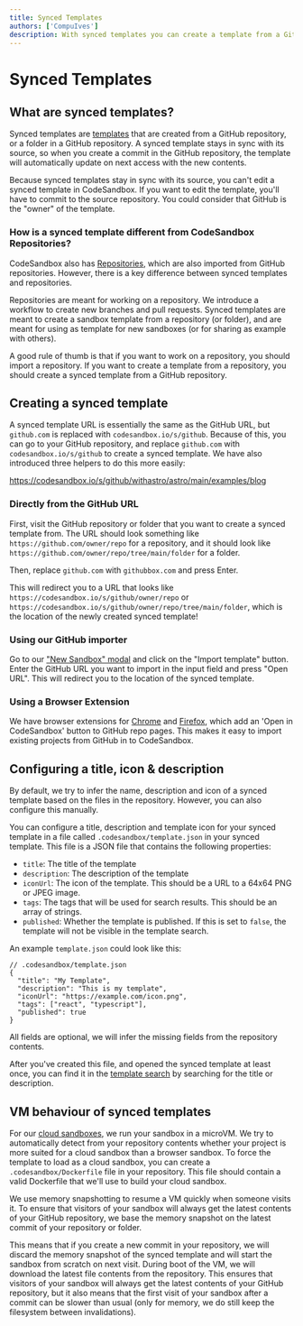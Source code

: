 ```yaml
---
title: Synced Templates
authors: ['CompuIves']
description: With synced templates you can create a template from a GitHub repository that stays in sync with its source
---
```



# Synced Templates

## What are synced templates?

Synced templates are [templates](https://codesandbox.io/docs/learn/sandboxes/templates) that are created from a GitHub repository, or a folder in a GitHub repository. A synced template stays in sync with its source, so when you create a commit in the GitHub repository, the template will automatically update on next access with the new contents.

<Callout>
  Because synced templates stay in sync with its source, you can't edit a synced template in CodeSandbox. If you want to edit the template, you'll have to commit to the source repository. You could consider that GitHub is the "owner" of the template.
</Callout>

### How is a synced template different from CodeSandbox Repositories?

CodeSandbox also has [Repositories](https://codesandbox.io/docs/learn/repositories/overview), which are also imported from GitHub repositories. However, there is a key difference between synced templates and repositories.

Repositories are meant for working on a repository. We introduce a workflow to create new branches and pull requests. Synced templates are meant to create a sandbox template from a repository (or folder), and are meant for using as template for new sandboxes (or for sharing as example with others).

A good rule of thumb is that if you want to work on a repository, you should import a repository. If you want to create a template from a repository, you should create a synced template from a GitHub repository.

## Creating a synced template

A synced template URL is essentially the same as the GitHub URL, but `github.com` is replaced with `codesandbox.io/s/github`. Because of this, you can go to your GitHub repository, and replace `github.com` with `codesandbox.io/s/github` to create a synced template. We have also introduced three helpers to do this more easily:

https://codesandbox.io/s/github/withastro/astro/main/examples/blog

### Directly from the GitHub URL

First, visit the GitHub repository or folder that you want to create a synced template from. The URL should look something like `https://github.com/owner/repo` for a repository, and it should look like `https://github.com/owner/repo/tree/main/folder` for a folder.

Then, replace `github.com` with `githubbox.com` and press Enter.

This will redirect you to a URL that looks like `https://codesandbox.io/s/github/owner/repo` or `https://codesandbox.io/s/github/owner/repo/tree/main/folder`, which is the location of the newly created synced template!

### Using our GitHub importer

Go to our ["New Sandbox" modal](https://codesandbox.io/s) and click on the "Import template" button. Enter the GitHub URL you want to import in the input field and press "Open URL". This will redirect you to the location of the synced template.

### Using a Browser Extension

We have browser extensions for
[Chrome](https://chrome.google.com/webstore/detail/open-in-codesandbox/hdidglkcgdolpoijdckmafdnddjoglia)
and [Firefox](https://addons.mozilla.org/en-GB/firefox/addon/codesandbox/),
which add an 'Open in CodeSandbox' button to GitHub repo pages. This makes it
easy to import existing projects from GitHub in to CodeSandbox.

## Configuring a title, icon & description

By default, we try to infer the name, description and icon of a synced template based on the files in the repository. However, you can also configure this manually.

You can configure a title, description and template icon for your synced template in a file called `.codesandbox/template.json` in your synced template. This file is a JSON file that contains the following properties:

- `title`: The title of the template
- `description`: The description of the template
- `iconUrl`: The icon of the template. This should be a URL to a 64x64 PNG or JPEG image.
- `tags`: The tags that will be used for search results. This should be an array of strings.
- `published`: Whether the template is published. If this is set to `false`, the template will not be visible in the template search.

An example `template.json` could look like this:

```jsonc
// .codesandbox/template.json
{
  "title": "My Template",
  "description": "This is my template",
  "iconUrl": "https://example.com/icon.png",
  "tags": ["react", "typescript"],
  "published": true
}
```

All fields are optional, we will infer the missing fields from the repository contents.

After you've created this file, and opened the synced template at least once, you can find it in the [template search](https://codesandbox.io/s) by searching for the title or description.

## VM behaviour of synced templates

For our [cloud sandboxes](https://codesandbox.io/docs/learn/sandboxes/overview?tab=cloud), we run your sandbox in a microVM. We try to automatically detect from your repository contents whether your project is more suited for a cloud sandbox than a browser sandbox. To force the template to load as a cloud sandbox, you can create a `.codesandbox/Dockerfile` file in your repository. This file should contain a valid Dockerfile that we'll use to build your cloud sandbox.

We use memory snapshotting to resume a VM quickly when someone visits it. To ensure that visitors of your sandbox will always get the latest contents of your GitHub repository, we base the memory snapshot on the latest commit of your repository or folder.

This means that if you create a new commit in your repository, we will discard the memory snapshot of the synced template and will start the sandbox from scratch on next visit. During boot of the VM, we will download the latest file contents from the repository. This ensures that visitors of your sandbox will always get the latest contents of your GitHub repository, but it also means that the first visit of your sandbox after a commit can be slower than usual (only for memory, we do still keep the filesystem between invalidations).
